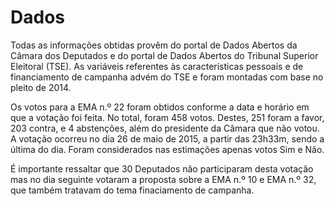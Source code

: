 # Dados

Todas as informações obtidas provêm do portal de Dados Abertos da Câmara dos Deputados e do portal de Dados Abertos do Tribunal Superior Eleitoral (TSE). As variáveis referentes às características pessoais e de financiamento de campanha advém do TSE e foram montadas com base no pleito de 2014.

Os votos para a EMA n.º 22 foram obtidos conforme a data e horário em que a votação foi feita. No total, foram 458 votos. Destes, 251 foram a favor, 203 contra, e 4 abstenções, além do presidente da Câmara que não votou. A votação ocorreu no dia 26 de maio de 2015, a partir das 23h33m, sendo a última do dia. Foram considerados nas estimações apenas votos Sim e Não.

É importante ressaltar que 30 Deputados não participaram desta votação mas no dia seguinte votaram a proposta sobre a EMA n.º 10 e EMA n.º 32, que também tratavam do tema finaciamento de campanha.









